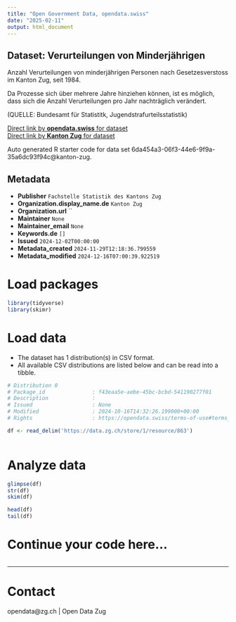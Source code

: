 ```yaml
---
title: "Open Government Data, opendata.swiss"
date: "2025-02-11"
output: html_document
---
```


## Dataset: Ver­ur­tei­lun­gen von Minderjährigen

Anzahl Ver­ur­tei­lun­gen von minderjährigen Personen nach Gesetzesverstoss im Kanton Zug,  seit 1984.

Da Prozesse sich über mehrere Jahre hinziehen können, ist es möglich, dass sich die Anzahl Verurteilungen pro Jahr nachträglich verändert.				

(QUELLE: Bundesamt für Statistitk, Jugendstrafurteilsstatistik)

[Direct link by **opendata.swiss** for dataset](https://opendata.swiss/de/dataset/verurteilungen-von-minderjahrigen)<br>
[Direct link by **Kanton Zug** for dataset](https://www.zg.ch/behoerden/gesundheitsdirektion/statistikfachstelle/themen/19-oeffentliche-sicherheit/kriminalitaet-und-rechtspflege)

Auto generated R starter code for data set 6da454a3-06f3-44e6-9f9a-35a6dc93f94c@kanton-zug.

## Metadata

- **Publisher** `Fachstelle Statistik des Kantons Zug`
- **Organization.display_name.de** `Kanton Zug`
- **Organization.url** ``
- **Maintainer** `None`
- **Maintainer_email** `None`
- **Keywords.de** `[]`
- **Issued** `2024-12-02T00:00:00`
- **Metadata_created** `2024-11-29T12:18:36.799559`
- **Metadata_modified** `2024-12-16T07:00:39.922519`


# Load packages

```r

library(tidyverse)
library(skimr)

```

# Load data

-   The dataset has 1 distribution(s) in CSV format.
-   All available CSV distributions are listed below and can be read into a tibble.

```r

# Distribution 0
# Package_id               : f43eaa5e-aebe-45bc-bcbd-541190277f01
# Description              : 
# Issued                   : None
# Modified                 : 2024-10-16T14:32:26.199000+00:00
# Rights                   : https://opendata.swiss/terms-of-use#terms_open

df <- read_delim('https://data.zg.ch/store/1/resource/863')



```

# Analyze data

```r

glimpse(df)
str(df)
skim(df)

head(df)
tail(df)

```

# Continue your code here...

```r

```

------------------------------------------------------------------------

# Contact

opendata@zg.ch | Open Data Zug
